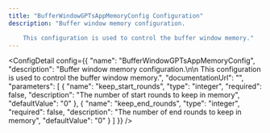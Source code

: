 ```yaml
---
title: "BufferWindowGPTsAppMemoryConfig Configuration"
description: "Buffer window memory configuration.

    This configuration is used to control the buffer window memory."
---
```



<ConfigDetail config={{
  "name": "BufferWindowGPTsAppMemoryConfig",
  "description": "Buffer window memory configuration.\n\n    This configuration is used to control the buffer window memory.",
  "documentationUrl": "",
  "parameters": [
    {
      "name": "keep_start_rounds",
      "type": "integer",
      "required": false,
      "description": "The number of start rounds to keep in memory",
      "defaultValue": "0"
    },
    {
      "name": "keep_end_rounds",
      "type": "integer",
      "required": false,
      "description": "The number of end rounds to keep in memory",
      "defaultValue": "0"
    }
  ]
}} />

